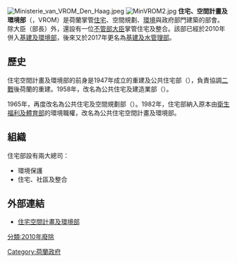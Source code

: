 {{荷蘭政治}}
[[File:Ministerie_van_VROM_Den_Haag.jpeg|thumb]]
[[File:MinVROM2.jpg|thumb]]
'''住宅、空間計畫及環境部'''（{{lang-nl|'''Ministerie van Volkshuisvesting, Ruimtelijke Ordening en Milieu'''}}，VROM）是荷蘭掌管[[住宅|住宅]]、空間規劃、[[環境|環境]]與政府部門建築的部會。除大臣（部長）外，還設有一位[[不管部大臣|不管部大臣]]掌管住宅及整合。該部已經於2010年併入[[基建及環境部|基建及環境部]]，後來又於2017年更名為[[基建及水管理部|基建及水管理部]]。

==歷史==
住宅空間計畫及環境部的前身是1947年成立的重建及公共住宅部（{{lang-nl|Wederopbouw en Volkshuisvesting}}），負責協調[[二戰|二戰]]後荷蘭的重建。1958年，改名為公共住宅及建造業部（{{lang-nl|Volkshuisvesting en Bouwnijverheid}}）。

1965年，再度改名為公共住宅及空間規劃部（{{lang-nl|Volkshuisvesting en Ruimtelijke Ordening}}）。1982年，住宅部納入原本由[[荷蘭衛生福利及體育部|衛生福利及體育部]]的環境職權，改名為公共住宅空間計畫及環境部。

==組織==
住宅部設有兩大總司：
*環境保護
*住宅、社區及整合

==外部連結==
*{{nl icon}} [http://www.vrom.nl/ 住宅空間計畫及環境部] {{Wayback|url=http://www.vrom.nl/ |date=20070103130257 }}

{{Dutch ministries}}
[[Category:荷蘭政府|Category:荷蘭政府]]
[[分類:2010年廢除|分類:2010年廢除]]